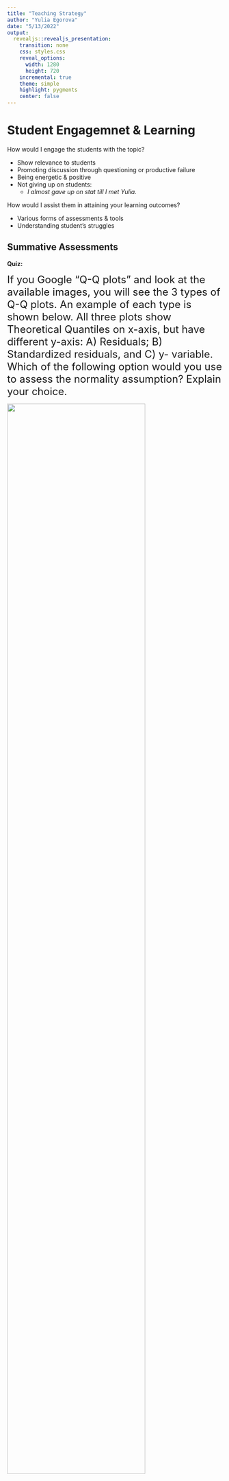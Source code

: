 ```yaml
---
title: "Teaching Strategy"
author: "Yulia Egorova"
date: "5/13/2022"
output:
  revealjs::revealjs_presentation:
    transition: none
    css: styles.css
    reveal_options:
      width: 1280
      height: 720
    incremental: true
    theme: simple
    highlight: pygments
    center: false
---
```


# Student Engagemnet & Learning

How would I engage the students with the topic?

- Show relevance to students
- Promoting discussion through questioning or productive failure
- Being energetic & positive
- Not giving up on students:
    - *I almost gave up on stat till I met Yulia.*

::: fragment
How would I assist them in attaining your learning outcomes?

- Various forms of assessments & tools
- Understanding student's struggles  

::: 

## Summative Assessments 

**Quiz:**

<font size="5">
If you Google "Q-Q plots" and look at the available images, you will see the 3 types of Q-Q plots. An example of each type is shown below.
All three plots show Theoretical Quantiles on x-axis, but have different y-axis: A) Residuals; B) Standardized residuals, and C) y- variable. Which of the following option would you use to assess the normality assumption? Explain your choice.
</font>

![](images/qq-choice.png){width=80%}


----------------

Two fitted regression lines (A & B) on randomly generated data are shown in the figure below (x- axis shows the independent variable and y-axis shows dependent variable). Which ONE of the following statement is true about sum of residuals of A and B? Assume the scale is the same between the graphs.

![](images/quizq.jpg)

::: nonincremental
1. A has higher sum of residuals than B
2. A has lower sum of residual than B
3. Both have same sum of residuals
4. None of these
:::

----------------------------------------------

**Lab activity:**

- Good for in-depth analysis
- Can include reflection / synthesis questions
- Important to have access to frequent office hours 
- Model a real-life scenarios

--------------------------------------------------------------------

## Formative Assessments 

- Questions directed to students
- List things you have learnt today
- List things you are curious about?


# Technology

- Interactivity during the lecture:
  - allows drawing/annotations:
  - Miro interactive boards: https://miro.com/app/dashboard/ 
  - new Zoom Whiteboard feature
  - ![](images/zoom-wb.jpg){width=60%}
  
-----------------------------------

- Resources outside the classroom:
  - Slack for discussion
  - Zoom office hours
  - Padlet: https://padlet.com/egorovauu/o9ap22nt8f8vbjj6
  - Interactive tutorials: https://www.zoology.ubc.ca/~whitlock/Kingfisher/KFhomepage.htm 

# Difficulties students might have learning the topic

- Seeing big picture
- Terminology & definitions
- Depth of knowledge & Math skills

![](images/see-big.jpg){width=40%}


